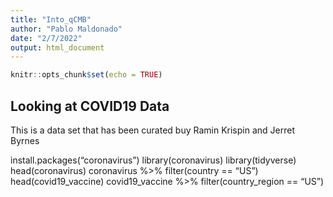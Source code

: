```yaml
---
title: "Into_qCMB"
author: "Pablo Maldonado"
date: "2/7/2022"
output: html_document
---
```


```r
knitr::opts_chunk$set(echo = TRUE)
```

## Looking at COVID19 Data

This is a data set that has been curated buy Ramin Krispin and Jerret Byrnes

install.packages("coronavirus")
library(coronavirus)
library(tidyverse)
head(coronavirus)
coronavirus %>%
  filter(country == "US")
head(covid19_vaccine)
covid19_vaccine %>%
  filter(country_region == "US")